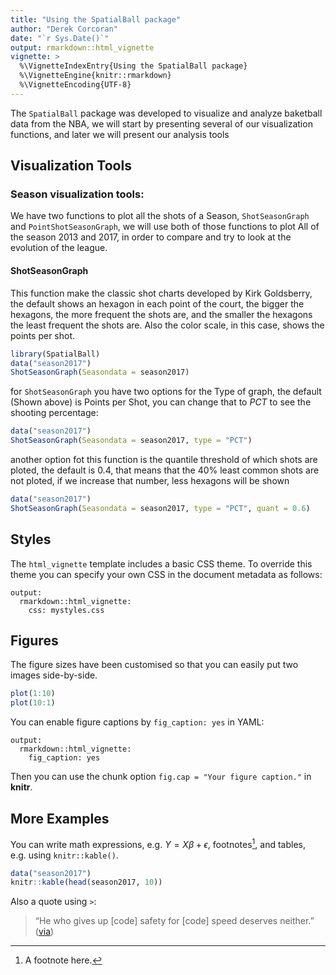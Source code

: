 ```yaml
---
title: "Using the SpatialBall package"
author: "Derek Corcoran"
date: "`r Sys.Date()`"
output: rmarkdown::html_vignette
vignette: >
  %\VignetteIndexEntry{Using the SpatialBall package}
  %\VignetteEngine{knitr::rmarkdown}
  %\VignetteEncoding{UTF-8}
---
```


The `SpatialBall` package was developed to visualize and analyze baketball data from the NBA, we will start by presenting several of our visualization functions, and later we will present our analysis tools

## Visualization Tools

### Season visualization tools:

We have two functions to plot all the shots of a Season, `ShotSeasonGraph` and `PointShotSeasonGraph`, we will use both of those functions to plot All of the season 2013 and 2017, in order to compare and try to look at the evolution of the league. 

#### ShotSeasonGraph

This function make the classic shot charts developed by Kirk Goldsberry, the default shows an hexagon in each point of the court, the bigger the hexagons, the more frequent the shots are, and the smaller the hexagons the least frequent the shots are. Also the color scale, in this case, shows the points per shot.

```r
library(SpatialBall)
data("season2017")
ShotSeasonGraph(Seasondata = season2017)
```

for `ShotSeasonGraph` you have two options for the Type of graph, the default (Shown above) is Points per Shot, you can change that to *PCT* to see the shooting percentage:

```r
data("season2017")
ShotSeasonGraph(Seasondata = season2017, type = "PCT")
```

another option fot this function is the quantile threshold of which shots are ploted, the default is 0.4, that means that the 40% least common shots are not ploted, if we increase that number, less hexagons will be shown

```r
data("season2017")
ShotSeasonGraph(Seasondata = season2017, type = "PCT", quant = 0.6)
```

## Styles

The `html_vignette` template includes a basic CSS theme. To override this theme you can specify your own CSS in the document metadata as follows:

    output: 
      rmarkdown::html_vignette:
        css: mystyles.css

## Figures

The figure sizes have been customised so that you can easily put two images side-by-side. 

```r
plot(1:10)
plot(10:1)
```

You can enable figure captions by `fig_caption: yes` in YAML:

    output:
      rmarkdown::html_vignette:
        fig_caption: yes

Then you can use the chunk option `fig.cap = "Your figure caption."` in **knitr**.

## More Examples

You can write math expressions, e.g. $Y = X\beta + \epsilon$, footnotes^[A footnote here.], and tables, e.g. using `knitr::kable()`.

```r
data("season2017")
knitr::kable(head(season2017, 10))
```

Also a quote using `>`:

> "He who gives up [code] safety for [code] speed deserves neither."
([via](https://twitter.com/hadleywickham/status/504368538874703872))
